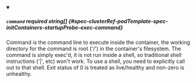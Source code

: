 
<details className="config-field" data-expandable="false" open>
<summary>

##### `command` <span className="config-field-required" data-required="false">required</span> <span className="config-field-type">string[]</span> <span className="config-field-default"></span> <span className="config-field-enum"></span> {#spec-clusterRef-podTemplate-spec-initContainers-startupProbe-exec-command}

Command is the command line to execute inside the container, the working directory for the
command  is root ('/') in the container's filesystem. The command is simply exec'd, it is
not run inside a shell, so traditional shell instructions ('|', etc) won't work. To use
a shell, you need to explicitly call out to that shell.
Exit status of 0 is treated as live/healthy and non-zero is unhealthy.

</summary>



</details>
